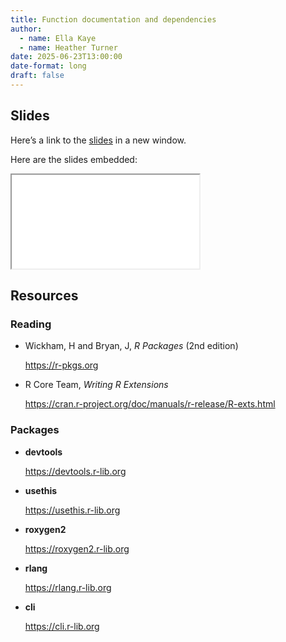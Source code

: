 ```yaml
---
title: Function documentation and dependencies
author: 
  - name: Ella Kaye
  - name: Heather Turner
date: 2025-06-23T13:00:00
date-format: long
draft: false
---
```


## Slides

Here's a link to the [slides](/slides/03-documentation/index.qmd){target="_blank"} in a new window. 

Here are the slides embedded:

<iframe class="slide-deck ar3x2" src="/slides/03-documentation/index.html" title="03-documentation slides">
</iframe>

## Resources

### Reading

- Wickham, H and Bryan, J, _R Packages_ (2nd edition)

  <https://r-pkgs.org>

- R Core Team, _Writing R Extensions_

  <https://cran.r-project.org/doc/manuals/r-release/R-exts.html>

### Packages

- **devtools**

  <https://devtools.r-lib.org>
  
- **usethis**

  <https://usethis.r-lib.org>
  
- **roxygen2**

  <https://roxygen2.r-lib.org>
  
- **rlang**

  <https://rlang.r-lib.org>
  
- **cli**

  <https://cli.r-lib.org>
